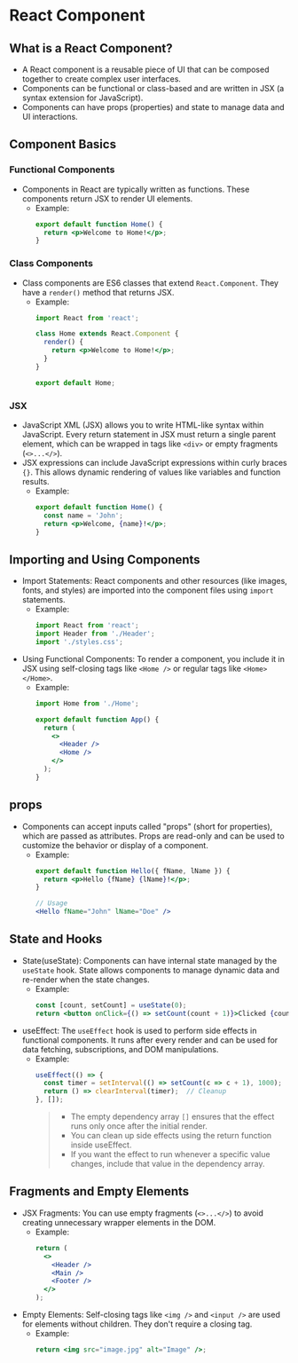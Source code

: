 # React Component

## What is a React Component?
- A React component is a reusable piece of UI that can be composed together to create complex user interfaces.
- Components can be functional or class-based and are written in JSX (a syntax extension for JavaScript).
- Components can have props (properties) and state to manage data and UI interactions.

## Component Basics
### Functional Components
- Components in React are typically written as functions. These components return JSX to render UI elements.
  - Example:
    ```jsx
    export default function Home() {
      return <p>Welcome to Home!</p>;
    }
    ```

### Class Components
- Class components are ES6 classes that extend `React.Component`. They have a `render()` method that returns JSX.
  - Example:
    ```jsx
    import React from 'react';

    class Home extends React.Component {
      render() {
        return <p>Welcome to Home!</p>;
      }
    }

    export default Home;
    ```

### JSX
- JavaScript XML (JSX) allows you to write HTML-like syntax within JavaScript. Every return statement in JSX must return a single parent element, which can be wrapped in tags like `<div>` or empty fragments (`<>...</>`).
- JSX expressions can include JavaScript expressions within curly braces `{}`. This allows dynamic rendering of values like variables and function results.
  - Example:
    ```jsx
    export default function Home() {
      const name = 'John';
      return <p>Welcome, {name}!</p>;
    }
    ```

## Importing and Using Components
- Import Statements: React components and other resources (like images, fonts, and styles) are imported into the component files using `import` statements.
  - Example:
    ```jsx
    import React from 'react';
    import Header from './Header';
    import './styles.css';
    ```
- Using Functional Components: To render a component, you include it in JSX using self-closing tags like `<Home />` or regular tags like `<Home></Home>`.
  - Example:
    ```jsx
    import Home from './Home';

    export default function App() {
      return (
        <>
          <Header />
          <Home />
        </>
      );
    }
    ```

## props
- Components can accept inputs called "props" (short for properties), which are passed as attributes. Props are read-only and can be used to customize the behavior or display of a component.
  - Example:
    ```jsx
    export default function Hello({ fName, lName }) {
      return <p>Hello {fName} {lName}!</p>;
    }
    
    // Usage
    <Hello fName="John" lName="Doe" />
    ```

## State and Hooks
- State(useState): Components can have internal state managed by the `useState` hook. State allows components to manage dynamic data and re-render when the state changes.
  - Example:
    ```jsx
    const [count, setCount] = useState(0);
    return <button onClick={() => setCount(count + 1)}>Clicked {count} times</button>;
    ```
- useEffect: The `useEffect` hook is used to perform side effects in functional components. It runs after every render and can be used for data fetching, subscriptions, and DOM manipulations.
  - Example:
    ```jsx
    useEffect(() => {
      const timer = setInterval(() => setCount(c => c + 1), 1000);
      return () => clearInterval(timer);  // Cleanup
    }, []);
    ```
    > - The empty dependency array `[]` ensures that the effect runs only once after the initial render.
    > - You can clean up side effects using the return function inside useEffect.
    > - If you want the effect to run whenever a specific value changes, include that value in the dependency array.

## Fragments and Empty Elements
- JSX Fragments: You can use empty fragments (`<>...</>`) to avoid creating unnecessary wrapper elements in the DOM.
  - Example:
    ```jsx
    return (
      <>
        <Header />
        <Main />
        <Footer />
      </>
    );
    ```
- Empty Elements: Self-closing tags like `<img />` and `<input />` are used for elements without children. They don't require a closing tag.
  - Example:
    ```jsx
    return <img src="image.jpg" alt="Image" />;
    ```